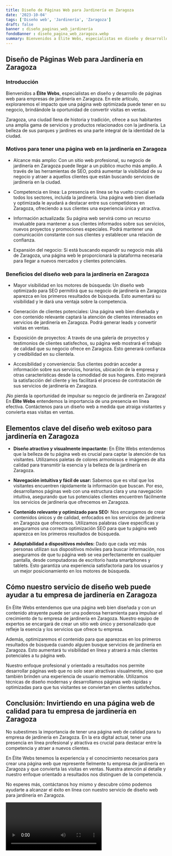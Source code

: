 ```yaml
---
title: Diseño de Páginas Web para Jardinería en Zaragoza
date: '2023-10-04'
tags: ['Diseño web', 'Jardinería', 'Zaragoza']
draft: false
banner : diseño_paginas_web_jardinería
fondoBanner : diseño_pagina_web_zaragoza.webp
summary: Bienvenidos a Élite Webs, especialistas en diseño y desarrollo de páginas web para empresas de jardinería en Zaragoza. En este artículo, exploraremos el impacto que una página web optimizada puede tener en su negocio, brindándole la oportunidad de convertir visitas en ventas.
---
```


## Diseño de Páginas Web para Jardinería en Zaragoza

### Introducción

Bienvenidos a **Élite Webs**, especialistas en diseño y desarrollo de páginas web para empresas de jardinería en Zaragoza. En este artículo, exploraremos el impacto que una página web optimizada puede tener en su negocio, brindándole la oportunidad de convertir visitas en ventas.

Zaragoza, una ciudad llena de historia y tradición, ofrece a sus habitantes una amplia gama de servicios y productos relacionados con la jardinería. La belleza de sus parques y jardines es una parte integral de la identidad de la ciudad. 

### Motivos para tener una página web en la jardinería en Zaragoza

- Alcance más amplio: Con un sitio web profesional, su negocio de jardinería en Zaragoza puede llegar a un público mucho más amplio. A través de las herramientas de SEO, podrá aumentar la visibilidad de su negocio y atraer a aquellos clientes que están buscando servicios de jardinería en la ciudad.

- Competencia en línea: La presencia en línea se ha vuelto crucial en todos los sectores, incluida la jardinería. Una página web bien diseñada y optimizada le ayudará a destacar entre sus competidores en Zaragoza, ofreciendo a sus clientes una experiencia única y atractiva.

- Información actualizada: Su página web servirá como un recurso invaluable para mantener a sus clientes informados sobre sus servicios, nuevos proyectos y promociones especiales. Podrá mantener una comunicación constante con sus clientes y establecer una relación de confianza.

- Expansión del negocio: Si está buscando expandir su negocio más allá de Zaragoza, una página web le proporcionará la plataforma necesaria para llegar a nuevos mercados y clientes potenciales.

### Beneficios del diseño web para la jardinería en Zaragoza

- Mayor visibilidad en los motores de búsqueda: Un diseño web optimizado para SEO permitirá que su negocio de jardinería en Zaragoza aparezca en los primeros resultados de búsqueda. Esto aumentará su visibilidad y le dará una ventaja sobre la competencia.

- Generación de clientes potenciales: Una página web bien diseñada y con contenido relevante captará la atención de clientes interesados en servicios de jardinería en Zaragoza. Podrá generar leads y convertir visitas en ventas.

- Exposición de proyectos: A través de una galería de proyectos y testimonios de clientes satisfechos, su página web mostrará el trabajo de calidad que su negocio ofrece en Zaragoza. Esto generará confianza y credibilidad en su clientela.

- Accesibilidad y conveniencia: Sus clientes podrán acceder a información sobre sus servicios, horarios, ubicación de la empresa y otras características desde la comodidad de sus hogares. Esto mejorará la satisfacción del cliente y les facilitará el proceso de contratación de sus servicios de jardinería en Zaragoza.

¡No pierda la oportunidad de impulsar su negocio de jardinería en Zaragoza! En **Élite Webs** entendemos la importancia de una presencia en línea efectiva. Contáctenos para un diseño web a medida que atraiga visitantes y convierta esas visitas en ventas.

<GifSeo />

<Cta />

## Elementos clave del diseño web exitoso para jardinería en Zaragoza

- **Diseño atractivo y visualmente impactante:** En Élite Webs entendemos que la belleza de tu página web es crucial para captar la atención de tus visitantes. Utilizamos paletas de colores armoniosos e imágenes de alta calidad para transmitir la esencia y la belleza de la jardinería en Zaragoza.

- **Navegación intuitiva y fácil de usar:** Sabemos que es vital que los visitantes encuentren rápidamente la información que buscan. Por eso, desarrollamos páginas web con una estructura clara y una navegación intuitiva, asegurando que tus potenciales clientes encuentren fácilmente los servicios de jardinería que ofrecemos en Zaragoza.

- **Contenido relevante y optimizado para SEO:** Nos encargamos de crear contenidos únicos y de calidad, enfocados en los servicios de jardinería en Zaragoza que ofrecemos. Utilizamos palabras clave específicas y aseguramos una correcta optimización SEO para que tu página web aparezca en los primeros resultados de búsqueda.

- **Adaptabilidad a dispositivos móviles:** Dado que cada vez más personas utilizan sus dispositivos móviles para buscar información, nos aseguramos de que tu página web se vea perfectamente en cualquier pantalla, desde computadoras de escritorio hasta smartphones y tablets. Esto garantiza una experiencia satisfactoria para los usuarios y un mejor posicionamiento en los motores de búsqueda.

## Cómo nuestro servicio de diseño web puede ayudar a tu empresa de jardinería en Zaragoza

En Élite Webs entendemos que una página web bien diseñada y con un contenido atrayente puede ser una poderosa herramienta para impulsar el crecimiento de tu empresa de jardinería en Zaragoza. Nuestro equipo de expertos se encargará de crear un sitio web único y personalizado que refleje la esencia y los servicios que ofrece tu empresa.

Además, optimizaremos el contenido para que aparezcas en los primeros resultados de búsqueda cuando alguien busque servicios de jardinería en Zaragoza. Esto aumentará tu visibilidad en línea y atraerá a más clientes potenciales a tu página web.

Nuestro enfoque profesional y orientado a resultados nos permite desarrollar páginas web que no solo sean atractivas visualmente, sino que también brinden una experiencia de usuario memorable. Utilizamos técnicas de diseño modernas y desarrollamos páginas web rápidas y optimizadas para que tus visitantes se conviertan en clientes satisfechos.

## Conclusión: Invirtiendo en una página web de calidad para tu empresa de jardinería en Zaragoza

No subestimes la importancia de tener una página web de calidad para tu empresa de jardinería en Zaragoza. En la era digital actual, tener una presencia en línea profesional y atractiva es crucial para destacar entre la competencia y atraer a nuevos clientes.

En Élite Webs tenemos la experiencia y el conocimiento necesarios para crear una página web que represente fielmente tu empresa de jardinería en Zaragoza y que convierta las visitas en ventas. Nuestra atención al detalle y nuestro enfoque orientado a resultados nos distinguen de la competencia.

No esperes más, contáctanos hoy mismo y descubre cómo podemos ayudarte a alcanzar el éxito en línea con nuestro servicio de diseño web para jardinería en Zaragoza.

<Video />

<CtaBot job='Jardinería' city='Zaragoza'/>

<Gmaps query='Zaragoza+españa+maps' />